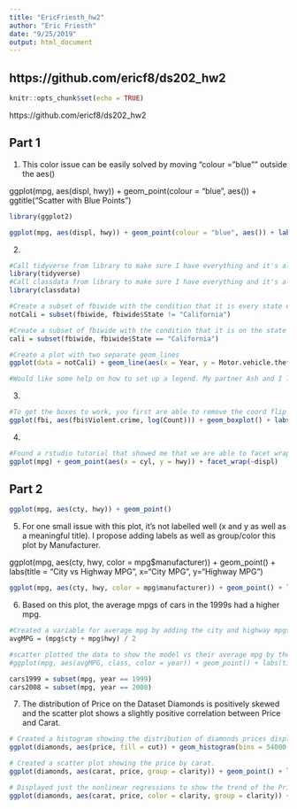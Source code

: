```yaml
---
title: "EricFriesth_hw2"
author: "Eric Friesth"
date: "9/25/2019"
output: html_document
---
```


## https://github.com/ericf8/ds202_hw2

```r
knitr::opts_chunk$set(echo = TRUE)
```

https://github.com/ericf8/ds202_hw2

## Part 1

1. This color issue can be easily solved by moving "colour = "blue"" outside the aes()

ggplot(mpg, aes(displ, hwy)) + geom_point(colour = "blue", aes()) + ggtitle("Scatter with Blue Points")

```r

library(ggplot2)

ggplot(mpg, aes(displ, hwy)) + geom_point(colour = "blue", aes()) + labs(title="Scatter with Blue Points")

```

2. 

```r

#Call tidyverse from library to make sure I have everything and it's all up to date
library(tidyverse)
#Call classdata from library to make sure I have everything and it's all up to date
library(classdata)

#Create a subset of fbiwide with the condition that it is every state except California
notCali = subset(fbiwide, fbiwide$State != "California") 

#Create a subset of fbiwide with the condition that it is on the state California
cali = subset(fbiwide, fbiwide$State == "California")

#Create a plot with two separate geom_lines
ggplot(data = notCali) + geom_line(aes(x = Year, y = Motor.vehicle.theft, group = notCali$State), colour = "dark turquoise") + geom_line(data = cali, aes(x = Year, y = Motor.vehicle.theft, group = cali$State), colour = "red") + labs(title="Motor vehicle theft over time", x="Year", y="Motor Vehicle Thefts") 

#Would like some help on how to set up a legend. My partner Ash and I looked all over stackoverflow, reddit, and rstudio documentation and couldn't get it to work. So sorry about that.
```

3. 

```r

#To get the boxes to work, you first are able to remove the coord flip and place the variable and log count within the aes()
ggplot(fbi, aes(fbi$Violent.crime, log(Count))) + geom_boxplot() + labs(title = "Boxplot of Violent Crimes", x = "Violent Crime", y = "Count")

```

4. 

```r

#Found a rstudio tutorial that showed me that we are able to facet wrap using displ as long as the variables and dataset used are correctly defined
ggplot(mpg) + geom_point(aes(x = cyl, y = hwy)) + facet_wrap(~displ)

```

## Part 2

```r
ggplot(mpg, aes(cty, hwy)) + geom_point()

```

5. For one small issue with this plot, it's not labelled well (x and y as well as a meaningful title). I propose adding labels as well as group/color this plot by Manufacturer.

ggplot(mpg, aes(cty, hwy, color = mpg$manufacturer)) + geom_point() + labs(title = "City vs Highway MPG", x="City MPG", y="Highway MPG")

```r

ggplot(mpg, aes(cty, hwy, color = mpg$manufacturer)) + geom_point() + labs(title = "City vs Highway MPG", x="City MPG", y="Highway MPG")

```

6. Based on this plot, the average mpgs of cars in the 1999s had a higher mpg.

```r

#Created a variable for average mpg by adding the city and highway mpgs together and dividing by 2
avgMPG = (mpg$cty + mpg$hwy) / 2

#scatter plotted the data to show the model vs their average mpg by the years 1999 and 2008
#ggplot(mpg, aes(avgMPG, class, color = year)) + geom_point() + labs(title = "Average MPG of Classes of Cars by Year", x="Average MPG", y="Class/Model of Car")

cars1999 = subset(mpg, year == 1999)
cars2008 = subset(mpg, year == 2008)


```

7. The distribution of Price on the Dataset Diamonds is positively skewed and the scatter plot shows a slightly positive correlation between Price and Carat. 

```r

# Created a histogram showing the distribution of diamonds prices displaying the cut as well.
ggplot(diamonds, aes(price, fill = cut)) + geom_histogram(bins = 54000, binwidth = 600) + labs(title = "Distribution of Diamond Prices by Cut", x = "Price (USD)", y = "Frequency")

# Created a scatter plot showing the price by carat.
ggplot(diamonds, aes(carat, price, group = clarity)) + geom_point() + labs(title= "Price of Diamond by its Carat", x="Carat", y="Price")

# Displayed just the nonlinear regressions to show the trend of the Price of a diamond by its carat and its clarity.
ggplot(diamonds, aes(carat, price, color = clarity, group = clarity)) + labs(title= "Price of Diamond by its Carat", x="Carat", y="Price") + geom_smooth()

```

